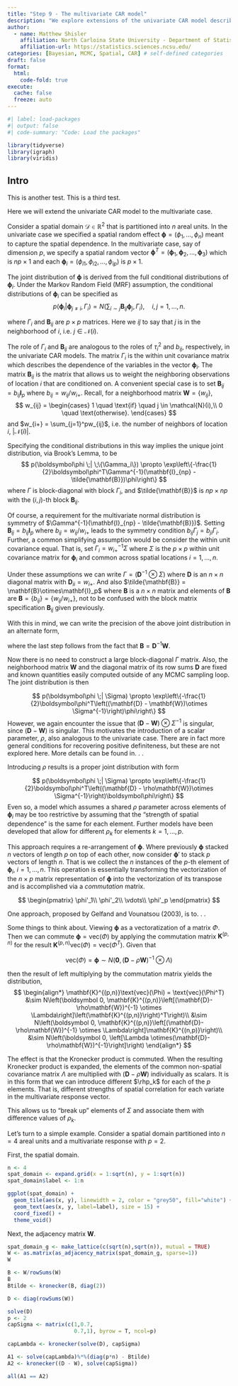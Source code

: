 ```yaml
---
title: "Step 9 - The multivariate CAR model"
description: "We explore extensions of the univariate CAR model described in Hierarchical Modeling and Analysis for Spatial data."
author:
  - name: Matthew Shisler
    affiliation: North Carloina State University - Department of Statistics
    affiliation-url: https://statistics.sciences.ncsu.edu/ 
categories: [Bayesian, MCMC, Spatial, CAR] # self-defined categories
draft: false 
format:
  html: 
    code-fold: true
execute: 
  cache: false
  freeze: auto
---
```



```r
#| label: load-packages
#| output: false
#| code-summary: "Code: Load the packages"

library(tidyverse)
library(igraph)
library(viridis)
```

## Intro

This is another test. This is a third test.

Here we will extend the univariate CAR model to the multivariate case. 

Consider a spatial domain $\mathcal{D} \in \mathbb{R}^2$ that is partitioned into $n$ areal units. In the univariate case we specified a spatial random effect $\boldsymbol\phi = (\phi_1,\dots,\phi_n)$ meant to capture the spatial dependence. In the multivariate case, say of dimension $p$, we specify a spatial random vector $\boldsymbol\phi^T = (\boldsymbol\phi_1, \boldsymbol\phi_2,\dots,\boldsymbol\phi_3)$ which is $np \times 1$ and each $\boldsymbol\phi_i = (\phi_{i1}, \phi_{i2},\dots, \phi_{ip})$ is $p \times 1$.

The joint distribution of $\boldsymbol\phi$ is derived from the full conditional distributions of $\boldsymbol\phi_i$.
Under the Markov Random Field (MRF) assumption, the conditional distributions of $\boldsymbol\phi_i$ can be specified as
$$
p(\boldsymbol\phi_i|\boldsymbol\phi_{j\ne i}, \Gamma_i) = N\left(\sum_{i \sim j} \mathbf{B}_{ij}\boldsymbol\phi_j, \Gamma_i\right), \quad i,j = 1,\dots,n.
$$

where $\Gamma_i$ and $\mathbf{B}_{ij}$ are $p \times p$ matrices. Here we $i \tilde j$ to say that $j$ is in the neighborhood of $i$, i.e. $j \in \mathcal{N}(i)$.

The role of $\Gamma_i$ and $\mathbf{B}_{ij}$ are analogous to the roles of $\tau_i^2$ and $b_{ij}$, respectively, in the univariate CAR models. The matrix $\Gamma_i$ is the within unit covariance matrix which describes the dependence of the variables in the vector $\boldsymbol\phi_i$. The matrix $\mathbf{B}_{ij}$ is the matrix that allows us to weight the neighboring observations of location $i$ that are conditioned on. A convenient special case is to set $\mathbf{B}_{ij} = b_{ij}\mathbf{I}_p$ where $b_{ij} = w_{ij}/w_{i+}$. Recall, for a neighborhood matrix $\mathbf{W} = \{w_{ij}\}$,
$$
w_{ij} = 
\begin{cases}
1 \quad \text{if} \quad j \in \mathcal{N}(i),\\
0 \quad \text{otherwise}.
\end{cases}
$$
and $w_{i+} = \sum_{j=1}^pw_{ij}$, i.e. the number of neighbors of location $i$, $|\mathcal{N}(i)|$.


Specifying the conditional distributions in this way implies the unique joint distribution, via Brook's Lemma, to be
$$
p(\boldsymbol\phi \;| \;\{\Gamma_i\}) \propto \exp\left\{-\frac{1}{2}\boldsymbol\phi^T\Gamma^{-1}(\mathbf{I}_{np} - \tilde{\mathbf{B}})\phi\right\}
$$
where $\Gamma$ is block-diagonal with block $\Gamma_i$, and $\tilde{\mathbf{B}}$ is $np \times np$ with the $(i,j)$-th block $\mathbf{B}_{ij}$.

Of course, a requirement for the multivariate normal distribution is symmetry of $\Gamma^{-1}(\mathbf{I}_{np} - \tilde{\mathbf{B}})$. Setting $\mathbf{B}_{ij} = b_{ij}\mathbf{I}_p$ where $b_{ij} = w_{ij}/w_{i+}$ leads to the symmetry condition $b_{ij}\Gamma_j = b_{ji}\Gamma_i$. Further, a common simplifying assumption would be consider the within unit covariance equal. That is, set $\Gamma_i = w_{i+}^{-1}\Sigma$ where $\Sigma$ is the $p \times p$ within unit covariance matrix for $\boldsymbol\phi_i$ and common across spatial locations $i=1,\dots,n$.

Under these assumptions we can write $\Gamma = (\mathbf{D}^{-1}\otimes\Sigma)$ where $\mathbf{D}$ is an $n \times n$ diagonal matrix with $\mathbf{D}_{ii} = w_{i+}$. And also $\tilde{\mathbf{B}} = \mathbf{B}\otimes\mathbf{I}_p$ where $\mathbf{B}$ is a $n \times n$ matrix and elements of $\mathbf{B}$ are $\mathbf{B} = \{b_{ij}\} = \{w_{ij}/w_{i+}\}$, not to be confused with the block matrix specification $\mathbf{B}_{ij}$ given previously. 

With this in mind, we can write the precision of the above joint distribution in an alternate form,

\begin{align*}

\Gamma^{-1}(\mathbf{I}_{np} - \tilde{\mathbf{B}}) &= (\mathbf{D}^{-1} \otimes \Sigma)^{-1}(\mathbf{I}_{np} - \mathbf{B}\otimes \mathbf{I}_p)\\
&= (\mathbf{D} \otimes \Sigma^{-1})(\mathbf{I}_{np} - \mathbf{B}\otimes \mathbf{I}_p) & \text{Kronecker Prod - Inverse}\\
&= (\mathbf{D} \otimes \Sigma^{-1}) - (\mathbf{D} \otimes \Sigma^{-1})( \mathbf{B}\otimes \mathbf{I}_p) & \text{(Matrix Mult - distributive wrt matrix addition)}\\
&= (\mathbf{D} \otimes \Sigma^{-1}) - (\mathbf{D}\mathbf{B}) \otimes (\Sigma^{-1}\mathbf{I}_p) & \text{(Kronecker Prod - mixed-product property)}\\
&= (\mathbf{D} - \mathbf{D}\mathbf{B})\otimes\Sigma^{-1} & \text{(Kronecker Prod - distributive wrt matrix addition)}\\
&= (\mathbf{D} - \mathbf{W}) \otimes \Sigma^{-1}
\end{align*}

where the last step follows from the fact that $\mathbf{B} = \mathbf{D}^{-1}\mathbf{W}$.

Now there is no need to construct a large block-diagonal $\Gamma$ matrix. Also, the neighborhood matrix $\mathbf{W}$ and the diagonal matrix of its row sums $\mathbf{D}$ are fixed and known quantities easily computed outside of any MCMC sampling loop. The joint distribution is then

$$
p(\boldsymbol\phi \;| \Sigma) \propto \exp\left\{-\frac{1}{2}\boldsymbol\phi^T\left((\mathbf{D} - \mathbf{W})\otimes \Sigma^{-1}\right)\phi\right\}
$$
However, we again encounter the issue that $(\mathbf{D} - \mathbf{W}) \otimes \Sigma^{-1}$ is singular, since $(\mathbf{D} - \mathbf{W})$ is singular. This motivates the introduction of a scalar parameter, $\rho$, also analogous to the univariate case. There are in fact more general conditions for recovering positive definiteness, but these are not explored here. More details can be found in. . .

Introducing $\rho$ results is a proper joint distribution with form

$$
p(\boldsymbol\phi \;| \Sigma) \propto \exp\left\{-\frac{1}{2}\boldsymbol\phi^T\left((\mathbf{D} - \rho\mathbf{W})\otimes \Sigma^{-1}\right)\boldsymbol\phi\right\}
$$
Even so, a model which assumes a shared $\rho$ parameter across elements of $\boldsymbol\phi_i$ may be too restrictive by assuming that the "strength of spatial dependence" is the same for each element. Further models have been developed that allow for different $\rho_k$ for elements $k=1,\dots,p$. 

This approach requires a re-arrangement of $\boldsymbol\phi$. Where previously $\boldsymbol\phi$ stacked $n$ vectors of length $p$ on top of each other, now consider $\boldsymbol\phi'$ to stack $p$ vectors of length $n$. That is we collect the $n$ instances of the $p$-th element of $\boldsymbol\phi_i$, $i=1,\dots,n$. This operation is essentially transforming the vectorization of the $n \times p$ matrix representation of $\boldsymbol\phi$ into the vectorization of its transpose and is accomplished via a *commutation* matrix.

$$
\begin{pmatrix}
\phi'_1\\
\phi'_2\\
\vdots\\
\phi'_p
\end{pmatrix}
$$



One approach, proposed by Gelfand and Vounatsou (2003), is to. . .

Some things to think about. Viewing $\boldsymbol\phi$ as a vectoratization of a matrix $\Phi$. Then we can commute $\boldsymbol\phi = \text{vec}(\Phi)$ by applying the commutation matrix $\mathbf{K}^{(p,n)}$ for the result $\mathbf{K}^{(p,n)}\text{vec}(\Phi) = \text{vec}(\Phi^T)$. Given that

$$
\text{vec}(\Phi) = \boldsymbol\phi \sim N\left(\boldsymbol 0, (\mathbf{D}-\rho\mathbf{W})^{-1} \otimes \Lambda\right)
$$

then the result of left multiplying by the commutation matrix yields the distribution,
$$
\begin{align*}
\mathbf{K}^{(p,n)}\text{vec}(\Phi) = \text{vec}(\Phi^T) &\sim N\left(\boldsymbol 0, \mathbf{K}^{(p,n)}\left[(\mathbf{D}-\rho\mathbf{W})^{-1} \otimes \Lambda\right]\left(\mathbf{K}^{(p,n)}\right)^T\right)\\
&\sim N\left(\boldsymbol 0, \mathbf{K}^{(p,n)}\left[(\mathbf{D}-\rho\mathbf{W})^{-1} \otimes \Lambda\right]\mathbf{K}^{(n,p)}\right)\\
&\sim N\left(\boldsymbol 0, \left[\Lambda \otimes(\mathbf{D}-\rho\mathbf{W})^{-1}\right]\right) 
\end{align*}
$$

The effect is that the Kronecker product is commuted. When the resulting Kronecker product is expanded, the elements of the common non-spatial covariance matrix $\Lambda$ are multiplied with $(\mathbf{D}-\rho\mathbf{W})$ individually as scalars. It is in this form that we can introduce different $\rhp_k$ for each of the $p$ elements. That is, different strengths of spatial correlation for each variate in the multivariate response vector.

This allows us to "break up" elements of $\Sigma$ and associate them with difference values of $\rho_k$.



Let's turn to a simple example. Consider a spatial domain partitioned into $n=4$ areal units and a multivariate response with $p=2$.


First, the spatial domain.

```r
n <- 4
spat_domain <- expand.grid(x = 1:sqrt(n), y = 1:sqrt(n))
spat_domain$label <- 1:n

```

```r
ggplot(spat_domain) +
  geom_tile(aes(x, y), linewidth = 2, color = "grey50", fill="white") +
  geom_text(aes(x, y, label=label), size = 15) +
  coord_fixed() + 
  theme_void()
```

Next, the adjacency matrix $\mathbf{W}$.

```r
spat_domain_g <- make_lattice(c(sqrt(n),sqrt(n)), mutual = TRUE)
W <- as.matrix(as_adjacency_matrix(spat_domain_g, sparse=1))
W
```

```r
B <- W/rowSums(W)
B
Btilde <- kronecker(B, diag(2))
```

```r
D <- diag(rowSums(W))

solve(D)
p <- 2
capSigma <- matrix(c(1,0.7,
                     0.7,1), byrow = T, ncol=p)

capLambda <- kronecker(solve(D), capSigma)
```

```r
A1 <- solve(capLambda)%*%(diag(p*n) - Btilde)
A2 <- kronecker((D - W), solve(capSigma))

all(A1 == A2)
```



